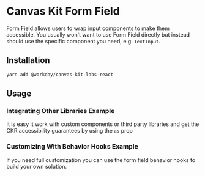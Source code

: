 


<Meta title="Labs/Inputs/Form Field/React" component={FormField} />

# Canvas Kit Form Field

Form Field allows users to wrap input components to make them accessible. You usually won't want to
use Form Field directly but instead should use the specific component you need, e.g. `TextInput`.

## Installation

```sh
yarn add @workday/canvas-kit-labs-react
```

## Usage

### Integrating Other Libraries Example

It is easy it work with custom components or third party libraries and get the CKR accessibility
guarantees by using the `as` prop

<ExampleCodeBlock code={Integrating} />

### Customizing With Behavior Hooks Example

If you need full customization you can use the form field behavior hooks to build your own solution.

<ExampleCodeBlock code={Custom} />
